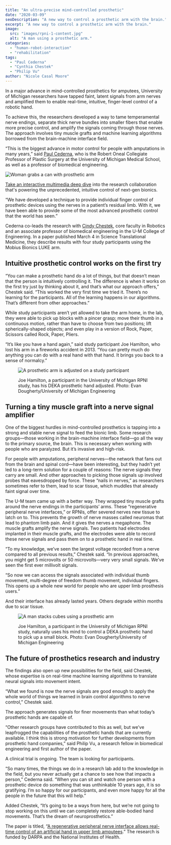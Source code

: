 ```yaml
---
title: "An ultra-precise mind-controlled prosthetic"
date: "2020-03-09"
seoDescription: "A new way to control a prosthetic arm with the brain."
excerpt: "A new way to control a prosthetic arm with the brain."
image:
  src: "images/rpni-1-content.jpg"
  alt: "A man using a prosthetic arm."
categories:
  - "human-robot-interaction"
  - "rehabilitation"
tags:
  - "Paul Cederna"
  - "Cynthia Chestek"
  - "Philip Vu"
author: "Nicole Casal Moore"
---
```


<VideoCenter url="PoKcRtDmKJw" />

In a major advance in mind-controlled prosthetics for amputees, University of Michigan researchers have tapped faint, latent signals from arm nerves and amplified them to enable real-time, intuitive, finger-level control of a robotic hand.

To achieve this, the researchers developed a way to tame temperamental nerve endings, separate thick nerve bundles into smaller fibers that enable more precise control, and amplify the signals coming through those nerves. The approach involves tiny muscle grafts and machine learning algorithms borrowed from the brain-machine interface field. 



“This is the biggest advance in motor control for people with amputations in many years,” said [Paul Cederna](https://bme.umich.edu/people/paul-cederna/), who is the Robert Oneal Collegiate Professor of Plastic Surgery at the University of Michigan Medical School, as well as a professor of biomedical engineering. 

![Woman grabs a can with prosthetic arm](images/LA-CTA.jpg)

[Take an interactive multimedia deep dive](https://spotlight.engin.umich.edu/mind-control-prosthesis/) into the research collaboration that's powering the unprecedented, intuitive control of next-gen bionics.

“We have developed a technique to provide individual finger control of prosthetic devices using the nerves in a patient’s residual limb. With it, we have been able to provide some of the most advanced prosthetic control that the world has seen.”

Cederna co-leads the research with [Cindy Chestek](https://2024.robotics.umich.edu/profile/cynthia-chestek/), core faculty in Robotics and an associate professor of biomedical engineering in the U-M College of Engineering. In a paper published March 4 in Science Translational Medicine, they describe results with four study participants using the Mobius Bionics LUKE arm.

## **Intuitive prosthetic control works on the first try**

“You can make a prosthetic hand do a lot of things, but that doesn’t mean that the person is intuitively controlling it. The difference is when it works on the first try just by thinking about it, and that’s what our approach offers,” Chestek said. “This worked the very first time we tried it. There’s no learning for the participants. All of the learning happens in our algorithms. That’s different from other approaches.”

While study participants aren’t yet allowed to take the arm home, in the lab, they were able to pick up blocks with a pincer grasp; move their thumb in a continuous motion, rather than have to choose from two positions; lift spherically-shaped objects; and even play in a version of Rock, Paper, Scissors called Rock, Paper, Pliers. 

“It’s like you have a hand again,” said study participant Joe Hamilton, who lost his arm in a fireworks accident in 2013. “You can pretty much do anything you can do with a real hand with that hand. It brings you back to a sense of normalcy.”

<figure>

![A prosthetic arm is adjusted on a study participant](images/lukearm_09-content-1024x681.jpg)

<figcaption>

Joe Hamilton, a participant in the University of Michigan RPNI study, has his DEKA prosthetic hand adjusted. Photo: Evan Dougherty/University of Michigan Engineering

</figcaption>

</figure>

## **Turning a tiny muscle graft into a nerve signal amplifier**

One of the biggest hurdles in mind-controlled prosthetics is tapping into a strong and stable nerve signal to feed the bionic limb. Some research groups—those working in the brain-machine interface field—go all the way to the primary source, the brain. This is necessary when working with people who are paralyzed. But it’s invasive and high-risk.  

For people with amputations, peripheral nerves—the network that fans out from the brain and spinal cord—have been interesting, but they hadn’t yet led to a long-term solution for a couple of reasons: The nerve signals they carry are small. And other approaches to picking those signals up involved probes that eavesdropped by force. These “nails in nerves,” as researchers sometimes refer to them, lead to scar tissue, which muddles that already faint signal over time. 

The U-M team came up with a better way. They wrapped tiny muscle grafts around the nerve endings in the participants’ arms. These “regenerative peripheral nerve interfaces,” or RPNIs, offer severed nerves new tissue to latch on to. This prevents the growth of nerve masses called neuromas that lead to phantom limb pain. And it gives the nerves a megaphone. The muscle grafts amplify the nerve signals. Two patients had electrodes implanted in their muscle grafts, and the electrodes were able to record these nerve signals and pass them on to a prosthetic hand in real time.

“To my knowledge, we’ve seen the largest voltage recorded from a nerve compared to all previous results,” Chestek said. “In previous approaches, you might get 5 microvolts or 50 microvolts—very very small signals. We’ve seen the first ever millivolt signals.

“So now we can access the signals associated with individual thumb movement, multi-degree of freedom thumb movement, individual fingers. This opens up a whole new world for people who are upper limb prosthesis users.”

And their interface has already lasted years. Others degrade within months due to scar tissue.

<figure>

![A man stacks cubes using a prosthetic arm](images/rpni-1-content-1024x681.jpg)

<figcaption>

Joe Hamilton, a participant in the University of Michigan RPNI study, naturally uses his mind to control a DEKA prosthetic hand to pick up a small block. Photo: Evan Dougherty/University of Michigan Engineering

</figcaption>

</figure>

## **The future of prosthetics research and industry**

The findings also open up new possibilities for the field, said Chestek, whose expertise is on real-time machine learning algorithms to translate neural signals into movement intent.

“What we found is now the nerve signals are good enough to apply the whole world of things we learned in brain control algorithms to nerve control,” Chestek said. 

The approach generates signals for finer movements than what today’s prosthetic hands are capable of. 

“Other research groups have contributed to this as well, but we’ve leapfrogged the capabilities of the prosthetic hands that are currently available. I think this is strong motivation for further developments from prosthetic hand companies,” said Philip Vu, a research fellow in biomedical engineering and first author of the paper.

A clinical trial is ongoing. The team is looking for participants. 

“So many times, the things we do in a research lab add to the knowledge in the field, but you never actually get a chance to see how that impacts a person,” Cederna said. “When you can sit and watch one person with a prosthetic device do something that was unthinkable 10 years ago, it is so gratifying. I’m so happy for our participants, and even more happy for all the people in the future that this will help.”

Added Chestek, “It’s going to be a ways from here, but we’re not going to stop working on this until we can completely restore able-bodied hand movements. That’s the dream of neuroprosthetics.”

The paper is titled, “[A regenerative peripheral nerve interface allows real-time control of an artificial hand in upper limb amputees](https://stm.sciencemag.org/content/12/533/eaay2857).” The research is funded by DARPA and the National Institutes of Health.
